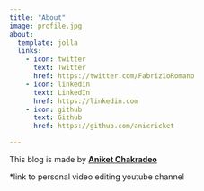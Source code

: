 ```yaml
---
title: "About"
image: profile.jpg
about:
  template: jolla
  links:
    - icon: twitter
      text: Twitter
      href: https://twitter.com/FabrizioRomano
    - icon: linkedin
      text: LinkedIn
      href: https://linkedin.com
    - icon: github
      text: Github
      href: https://github.com/anicricket

---
```


This blog is made by **[Aniket Chakradeo](https://www.youtube.com/channel/UCAytMRnhouSJnHhf4ZHsd2g/featured)**

*link to personal video editing youtube channel

